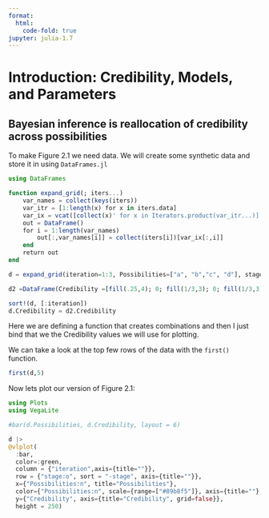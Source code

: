 ```yaml
---
format:
  html:
    code-fold: true
jupyter: julia-1.7
---
```


# Introduction: Credibility, Models, and Parameters

## Bayesian inference is reallocation of credibility across possibilities

To make Figure 2.1 we need data. We will create some synthetic data and store it in using `DataFrames.jl`

```julia
using DataFrames

function expand_grid(; iters...)
    var_names = collect(keys(iters))
    var_itr = [1:length(x) for x in iters.data]
    var_ix = vcat([collect(x)' for x in Iterators.product(var_itr...)]...)
    out = DataFrame()
    for i = 1:length(var_names)
        out[:,var_names[i]] = collect(iters[i])[var_ix[:,i]]
    end
    return out
end

d = expand_grid(iteration=1:3, Possibilities=["a", "b","c", "d"], stage = ["a", "b"])

d2 =DataFrame(Credibility =[fill(.25,4); 0; fill(1/3,3); 0; fill(1/3,3);0;.5;0;0.5;0;.5;0;0.5;fill(0,3);1])

sort!(d, [:iteration])
d.Credibility = d2.Credibility

```

Here we are defining a function that creates combinations and then I just bind that we the Credibility values we will use for plotting. 

We can take a look at the top few rows of the data with the `first()` function.

```julia
first(d,5)
```

Now lets plot our version of Figure 2.1:


```julia
using Plots
using VegaLite

#bar(d.Possibilities, d.Credibility, layout = 6)

d |>
@vlplot(
  :bar,
  color=:green,
  column = {"iteration",axis={title=""}},
  row = {"stage:o", sort = "-stage", axis={title=""}},
  x={"Possibilities:n", title="Possibilities"},
  color={"Possibilities:n", scale={range=["#89b8f5"]}, axis={title=""}, legend = ""},
  y={"Credibility", axis={title="Credibility", grid=false}},
  height = 250)

```


